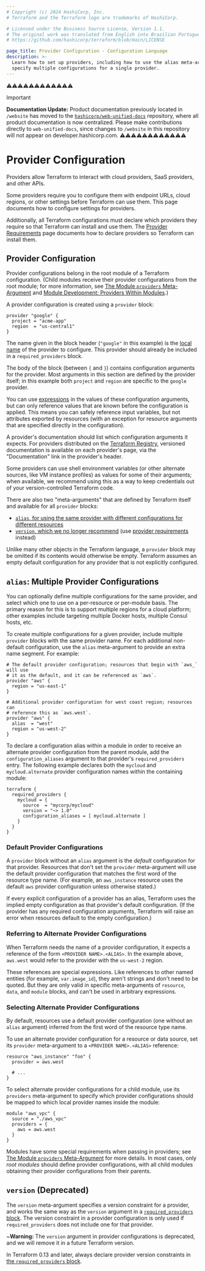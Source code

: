 ```yaml
---
# Copyright (c) 2024 HashiCorp, Inc.
# Terraform and the Terraform logo are trademarks of HashiCorp.

# Licensed under the Business Source License, Version 1.1.
# The original work was translated from English into Brazilian Portuguese.
# https://github.com/hashicorp/terraform/blob/main/LICENSE

page_title: Provider Configuration - Configuration Language
description: >-
  Learn how to set up providers, including how to use the alias meta-argument to
  specify multiple configurations for a single provider.
---
```


⚠️⚠️⚠️⚠️⚠️⚠️⚠️⚠️⚠️⚠️⚠️⚠️
> [!IMPORTANT]
> **Documentation Update:** Product documentation previously located in `/website` has moved to the [`hashicorp/web-unified-docs`](https://github.com/hashicorp/web-unified-docs) repository, where all product documentation is now centralized. Please make contributions directly to `web-unified-docs`, since changes to `/website` in this repository will not appear on developer.hashicorp.com.
⚠️⚠️⚠️⚠️⚠️⚠️⚠️⚠️⚠️⚠️⚠️⚠️


# Provider Configuration

Providers allow Terraform to interact with cloud providers, SaaS providers, and
other APIs.

Some providers require you to configure them with endpoint URLs, cloud regions,
or other settings before Terraform can use them. This page documents how to
configure settings for providers.

Additionally, all Terraform configurations must declare which providers they
require so that Terraform can install and use them. The
[Provider Requirements](/terraform/language/providers/requirements)
page documents how to declare providers so Terraform can install them.

## Provider Configuration

Provider configurations belong in the root module of a Terraform configuration.
(Child modules receive their provider configurations from the root module; for
more information, see
[The Module `providers` Meta-Argument](/terraform/language/meta-arguments/module-providers)
and [Module Development: Providers Within Modules](/terraform/language/modules/develop/providers).)

A provider configuration is created using a `provider` block:

```hcl
provider "google" {
  project = "acme-app"
  region  = "us-central1"
}
```

The name given in the block header (`"google"` in this example) is the
[local name](/terraform/language/providers/requirements#local-names) of the provider to
configure. This provider should already be included in a `required_providers`
block.

The body of the block (between `{` and `}`) contains configuration arguments for
the provider. Most arguments in this section are defined by the provider itself;
in this example both `project` and `region` are specific to the `google`
provider.

You can use [expressions](/terraform/language/expressions) in the values of these
configuration arguments, but can only reference values that are known before the
configuration is applied. This means you can safely reference input variables,
but not attributes exported by resources (with an exception for resource
arguments that are specified directly in the configuration).

A provider's documentation should list which configuration arguments it expects.
For providers distributed on the
[Terraform Registry](https://registry.terraform.io), versioned documentation is
available on each provider's page, via the "Documentation" link in the
provider's header.

Some providers can use shell environment variables (or other alternate sources,
like VM instance profiles) as values for some of their arguments; when
available, we recommend using this as a way to keep credentials out of your
version-controlled Terraform code.

There are also two "meta-arguments" that are defined by Terraform itself
and available for all `provider` blocks:

- [`alias`, for using the same provider with different configurations for different resources][inpage-alias]
- [`version`, which we no longer recommend][inpage-versions] (use
  [provider requirements](/terraform/language/providers/requirements) instead)

Unlike many other objects in the Terraform language, a `provider` block may
be omitted if its contents would otherwise be empty. Terraform assumes an
empty default configuration for any provider that is not explicitly configured.

## `alias`: Multiple Provider Configurations

[inpage-alias]: #alias-multiple-provider-configurations

You can optionally define multiple configurations for the same provider, and
select which one to use on a per-resource or per-module basis. The primary
reason for this is to support multiple regions for a cloud platform; other
examples include targeting multiple Docker hosts, multiple Consul hosts, etc.

To create multiple configurations for a given provider, include multiple
`provider` blocks with the same provider name. For each additional non-default
configuration, use the `alias` meta-argument to provide an extra name segment.
For example:

```hcl
# The default provider configuration; resources that begin with `aws_` will use
# it as the default, and it can be referenced as `aws`.
provider "aws" {
  region = "us-east-1"
}

# Additional provider configuration for west coast region; resources can
# reference this as `aws.west`.
provider "aws" {
  alias  = "west"
  region = "us-west-2"
}
```

To declare a configuration alias within a module in order to receive an
alternate provider configuration from the parent module, add the
`configuration_aliases` argument to that provider's `required_providers`
entry. The following example declares both the `mycloud` and
`mycloud.alternate` provider configuration names within the containing module:

```hcl
terraform {
  required_providers {
    mycloud = {
      source  = "mycorp/mycloud"
      version = "~> 1.0"
      configuration_aliases = [ mycloud.alternate ]
    }
  }
}
```

### Default Provider Configurations

A `provider` block without an `alias` argument is the _default_ configuration
for that provider. Resources that don't set the `provider` meta-argument will
use the default provider configuration that matches the first word of the
resource type name. (For example, an `aws_instance` resource uses the default
`aws` provider configuration unless otherwise stated.)

If every explicit configuration of a provider has an alias, Terraform uses the
implied empty configuration as that provider's default configuration. (If the
provider has any required configuration arguments, Terraform will raise an error
when resources default to the empty configuration.)

### Referring to Alternate Provider Configurations

When Terraform needs the name of a provider configuration, it expects a
reference of the form `<PROVIDER NAME>.<ALIAS>`. In the example above,
`aws.west` would refer to the provider with the `us-west-2` region.

These references are special expressions. Like references to other named
entities (for example, `var.image_id`), they aren't strings and don't need to be
quoted. But they are only valid in specific meta-arguments of `resource`,
`data`, and `module` blocks, and can't be used in arbitrary expressions.

### Selecting Alternate Provider Configurations

By default, resources use a default provider configuration (one without an
`alias` argument) inferred from the first word of the resource type name.

To use an alternate provider configuration for a resource or data source, set
its `provider` meta-argument to a `<PROVIDER NAME>.<ALIAS>` reference:

```hcl
resource "aws_instance" "foo" {
  provider = aws.west

  # ...
}
```

To select alternate provider configurations for a child module, use its
`providers` meta-argument to specify which provider configurations should be
mapped to which local provider names inside the module:

```hcl
module "aws_vpc" {
  source = "./aws_vpc"
  providers = {
    aws = aws.west
  }
}
```

Modules have some special requirements when passing in providers; see
[The Module `providers` Meta-Argument](/terraform/language/meta-arguments/module-providers)
for more details. In most cases, only _root modules_ should define provider
configurations, with all child modules obtaining their provider configurations
from their parents.

<a id="provider-versions"></a>

## `version` (Deprecated)

[inpage-versions]: #provider-versions

The `version` meta-argument specifies a version constraint for a provider, and
works the same way as the `version` argument in a
[`required_providers` block](/terraform/language/providers/requirements). The version
constraint in a provider configuration is only used if `required_providers`
does not include one for that provider.

~**Warning:** The `version` argument in provider configurations is deprecated, and we will remove it in a future Terraform version.

In Terraform 0.13 and later, always declare provider version constraints in
[the `required_providers` block](/terraform/language/providers/requirements).
